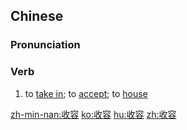 ==Chinese==
{{zh-forms}}

===Pronunciation===
{{zh-pron
|m=shōuróng
|c=sau1 jung4
|mn=siu-iông
|cat=v
}}

===Verb===
{{zh-verb}}

# to [[take in]]; to [[accept]]; to [[house]]

[[zh-min-nan:收容]]
[[ko:收容]]
[[hu:收容]]
[[zh:收容]]